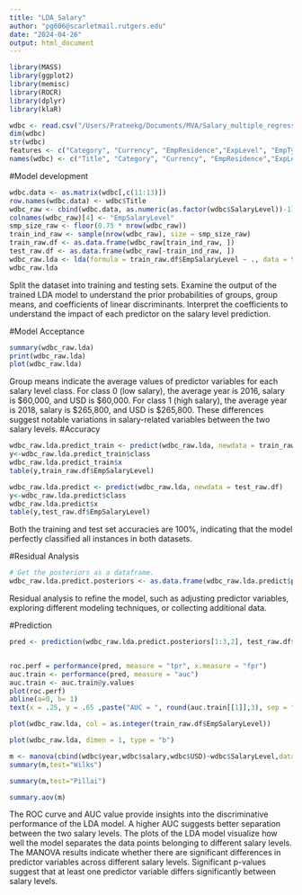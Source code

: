 ---
title: "LDA_Salary"
author: "pg606@scarletmail.rutgers.edu"
date: "2024-04-26"
output: html_document
---

```{r }
library(MASS)
library(ggplot2)
library(memisc)
library(ROCR)
library(dplyr)
library(klaR)

wdbc <- read.csv("/Users/Prateekg/Documents/MVA/Salary_multiple_regression.csv")
dim(wdbc)
str(wdbc)
features <- c("Category", "Currency", "EmpResidence","ExpLevel", "EmpType", "WorkSetting", "location", "size", "level", "year", "salary", "USD", "SalaryLevel")
names(wdbc) <- c("Title", "Category", "Currency", "EmpResidence","ExpLevel", "EmpType", "WorkSetting", "location", "size", "level", "year", "salary", "USD", "SalaryLevel")

```

#Model development

```{r }
wdbc.data <- as.matrix(wdbc[,c(11:13)])
row.names(wdbc.data) <- wdbc$Title
wdbc_raw <- cbind(wdbc.data, as.numeric(as.factor(wdbc$SalaryLevel))-1)
colnames(wdbc_raw)[4] <- "EmpSalaryLevel"
smp_size_raw <- floor(0.75 * nrow(wdbc_raw))
train_ind_raw <- sample(nrow(wdbc_raw), size = smp_size_raw)
train_raw.df <- as.data.frame(wdbc_raw[train_ind_raw, ])
test_raw.df <- as.data.frame(wdbc_raw[-train_ind_raw, ])
wdbc_raw.lda <- lda(formula = train_raw.df$EmpSalaryLevel ~ ., data = train_raw.df)
wdbc_raw.lda

```

Split the dataset into training and testing sets.
Examine the output of the trained LDA model to understand the prior probabilities of groups, group means, and coefficients of linear discriminants.
Interpret the coefficients to understand the impact of each predictor on the salary level prediction.


#Model Acceptance


```{r }
summary(wdbc_raw.lda)
print(wdbc_raw.lda)
plot(wdbc_raw.lda)

```

Group means indicate the average values of predictor variables for each salary level class.
For class 0 (low salary), the average year is 2016, salary is $60,000, and USD is $60,000.
For class 1 (high salary), the average year is 2018, salary is $265,800, and USD is $265,800.
These differences suggest notable variations in salary-related variables between the two salary levels.
#Accuracy

```{r }
wdbc_raw.lda.predict_train <- predict(wdbc_raw.lda, newdata = train_raw.df)
y<-wdbc_raw.lda.predict_train$class
wdbc_raw.lda.predict_train$x
table(y,train_raw.df$EmpSalaryLevel)

```




```{r }

wdbc_raw.lda.predict <- predict(wdbc_raw.lda, newdata = test_raw.df)
y<-wdbc_raw.lda.predict$class
wdbc_raw.lda.predict$x
table(y,test_raw.df$EmpSalaryLevel)
```

Both the training and test set accuracies are 100%, indicating that the model perfectly classified all instances in both datasets.


#Residual Analysis

```{r }
# Get the posteriors as a dataframe.
wdbc_raw.lda.predict.posteriors <- as.data.frame(wdbc_raw.lda.predict$posterior)
```

Residual analysis to refine the model, such as adjusting predictor variables, exploring different modeling techniques, or collecting additional data.


#Prediction
```{r }
pred <- prediction(wdbc_raw.lda.predict.posteriors[1:3,2], test_raw.df$EmpSalaryLevel)


roc.perf = performance(pred, measure = "tpr", x.measure = "fpr")
auc.train <- performance(pred, measure = "auc")
auc.train <- auc.train@y.values
plot(roc.perf)
abline(a=0, b= 1)
text(x = .25, y = .65 ,paste("AUC = ", round(auc.train[[1]],3), sep = ""))

```


```{r }
plot(wdbc_raw.lda, col = as.integer(train_raw.df$EmpSalaryLevel))

plot(wdbc_raw.lda, dimen = 1, type = "b")

m <- manova(cbind(wdbc$year,wdbc$salary,wdbc$USD)~wdbc$SalaryLevel,data=wdbc)
summary(m,test="Wilks")

summary(m,test="Pillai")

summary.aov(m)
```

The ROC curve and AUC value provide insights into the discriminative performance of the LDA model. A higher AUC suggests better separation between the two salary levels.
The plots of the LDA model visualize how well the model separates the data points belonging to different salary levels.
The MANOVA results indicate whether there are significant differences in predictor variables across different salary levels. Significant p-values suggest that at least one predictor variable differs significantly between salary levels.


```{r }

```


```{r }

```


```{r }

```


```{r }

```


```{r }

```

```{r }

```

```{r }

```

```{r }

```

```{r }

```


```{r }

```

```{r }

```

```{r }

```


```{r }

```



```{r }

```
